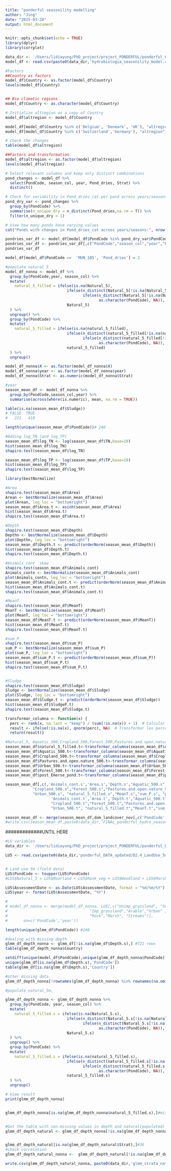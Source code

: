 ```yaml
---
title: "ponderful seasonility modelling"
author: "Jing"
date: "2025-03-28"
output: html_document
---
```


```r
knitr::opts_chunk$set(echo = TRUE)
library(dplyr)
library(corrplot)
```


```r
data_dir <- '/Users/lidiayung/PhD_project/project_PONDERFUL/ponderful_OUTPUT/ponderful_seasonility/'
model_df <- read.csv(paste0(data_dir,'hydrobiologia_seasonility_model.csv'))
```


```r
#Factors
##Country as factors
model_df$Country <- as.factor(model_df$Country)
levels(model_df$Country)


## Bio climatic regions
model_df$Country <- as.character(model_df$Country)

# Initialize altregion as a copy of Country
model_df$altregion <- model_df$Country

model_df[model_df$Country %in% c('Belgium', 'Denmark', 'UK'), "altregion"] <- 'Atlantic'
model_df[model_df$Country %in% c('Switzerland','Germany'), "altregion"] <- 'Temperate'

# Check the changes
table(model_df$altregion)

##Factors and transformation 
model_df$altregion <- as.factor(model_df$altregion)
levels(model_df$altregion)
```

```r
# Select relevant columns and keep only distinct combinations
pond_changes <- model_df %>%
  select(PondCode, season_col, year, Pond_dries, Strat) %>%
  distinct()

# Check for variability in Pond_dries_cat per pond across years/seasons
pond_dry_var <- pond_changes %>%
  group_by(PondCode) %>%
  summarise(n_unique_dry = n_distinct(Pond_dries,na.rm = T)) %>%
  filter(n_unique_dry > 1)

# View how many ponds have varying values
cat("Ponds with changes in Pond_dries_cat across years/seasons:", nrow(pond_dry_var), "\n")

pondries_var_df <- model_df[model_df$PondCode %in% pond_dry_var$PondCode,]
pondries_var_df <- pondries_var_df[,c("PondCode","season_col","year","Pond_dries")]
pondries_var_df

model_df[model_df$PondCode ==  'MUN_105', 'Pond_dries'] = 2

```


```r
#populate natural 5
model_df_nonna <- model_df %>%
  group_by(PondCode,year, season_col) %>% 
  mutate(
    natural_5_filled = ifelse(is.na(Natural_5), 
                           ifelse(n_distinct(Natural_5[!is.na(Natural_5)]) == 1, unique(nature[!is.na(Natural_5)]), 
                                  ifelse(n_distinct(Natural_5[!is.na(Natural_5)]) > 1, 
                                         as.character(PondCode), NA)), 
                           Natural_5)
  ) %>%
  ungroup() %>%
  group_by(PondCode) %>%
  mutate(
    natural_5_filled = ifelse(is.na(natural_5_filled), 
                           ifelse(n_distinct(natural_5_filled[!is.na(natural_5_filled)]) == 1, unique(natural_5_filled[!is.na(natural_5_filled)]), 
                                  ifelse(n_distinct(natural_5_filled[!is.na(natural_5_filled)]) > 1, 
                                         as.character(PondCode), NA)), 
                           natural_5_filled)
  ) %>%
  ungroup()
```


```r
model_df_nonna$X <- as.factor(model_df_nonna$X)
model_df_nonna$year <- as.factor(model_df_nonna$year)
model_df_nonna$Strat <- as.numeric(model_df_nonna$Strat)

#year
season_mean_df <- model_df_nonna %>% 
  group_by(PondCode,season_col,year) %>%
  summarise(across(where(is.numeric), mean, na.rm = TRUE))

table(is.na(season_mean_df$Sludge))
# FALSE  TRUE 
#   221   410 

length(unique(season_mean_df$PondCode))# 240 
```


```r
#Adding log_TN (and log_TP)
season_mean_df$log_TN <- log(season_mean_df$TN,base=10)
hist(season_mean_df$log_TN)
shapiro.test(season_mean_df$log_TN)

season_mean_df$log_TP <- log(season_mean_df$TP,base=10)
hist(season_mean_df$log_TP)
shapiro.test(season_mean_df$log_TP)
```


```r
library(bestNormalize)

#Area
shapiro.test(season_mean_df$Area)
Arean <- bestNormalize(season_mean_df$Area)
plot(Arean, leg_loc = "bottomright")
season_mean_df$Area.t <- asinh(season_mean_df$Area)
hist(season_mean_df$Area.t)
shapiro.test(season_mean_df$Area.t)

#Depth
shapiro.test(season_mean_df$Depth)
Depthn <- bestNormalize(season_mean_df$Depth)
plot(Depthn, leg_loc = "bottomright")
season_mean_df$Depth.t <- predict(orderNorm(season_mean_df$Depth))
hist(season_mean_df$Depth.t)
shapiro.test(season_mean_df$Depth.t)

#Animals_cont  skew
shapiro.test(season_mean_df$Animals_cont)
Animals_contn <- bestNormalize(season_mean_df$Animals_cont)
plot(Animals_contn, leg_loc = "bottomright")
season_mean_df$Animals_cont.t <- predict(orderNorm(season_mean_df$Animals_cont))
hist(season_mean_df$Animals_cont.t)
shapiro.test(season_mean_df$Animals_cont.t)

#MeanT
shapiro.test(season_mean_df$MeanT)
MeanT <- bestNormalize(season_mean_df$MeanT)
plot(MeanT, leg_loc = "bottomright")
season_mean_df$MeanT.t <- predict(orderNorm(season_mean_df$MeanT))
hist(season_mean_df$MeanT.t)
shapiro.test(season_mean_df$MeanT.t)

#sum_P
shapiro.test(season_mean_df$sum_P)
sum_P <- bestNormalize(season_mean_df$sum_P)
plot(sum_P, leg_loc = "bottomright")
season_mean_df$sum_P.t <- predict(orderNorm(season_mean_df$sum_P))
hist(season_mean_df$sum_P.t)
shapiro.test(season_mean_df$sum_P.t)


#Sludge
shapiro.test(season_mean_df$Sludge)
Sludge <- bestNormalize(season_mean_df$Sludge)
plot(Sludge, leg_loc = "bottomright")
season_mean_df$Sludge.t <- predict(orderNorm(season_mean_df$Sludge))
hist(season_mean_df$SludgeP.t)
shapiro.test(season_mean_df$Sludge.t)

```

```r
transformar_columna <- function(x) {
  perc <- rank(x, na.last = "keep") / (sum(!is.na(x)) + 1)  # Calcular los percentiles manteniendo los NA
  result <- ifelse(!is.na(x), qnorm(perc), NA)  # Transformar los percentiles a la distribución normal, manteniendo los NA
  return(result)}

#Natural_5, Aquatic_500,Cropland_500,Forest_500,Pastures.and.open.nature_500,Urban_500
season_mean_df$natural_5_filled.t<-transformar_columna(season_mean_df$natural_5_filled)
season_mean_df$Aquatic_500.t<-transformar_columna(season_mean_df$Aquatic_500)
season_mean_df$Cropland_500.t<-transformar_columna(season_mean_df$Cropland_500)
season_mean_df$Pastures.and.open.nature_500.t<-transformar_columna(season_mean_df$Pastures.and.open.nature_500)
season_mean_df$Urban_500.t<-transformar_columna(season_mean_df$Urban_500)
season_mean_df$Forest_500.t<-transformar_columna(season_mean_df$Forest_500)
season_mean_df$post_Emerse_pond.t<-transformar_columna(season_mean_df$post_Emerse_pond)
```

```r
season_mean_df[,c(,'Animals_cont.s','Area.s','Depth.s',"Aquatic_500.s",  
            "Cropland_500.s","Forest_500.s","Pastures.and.open.nature_500.s" ,
            "Urban_500.s", "natural_5_filled.s","MeanT.s","sum_P.s", "post_Emerse_pond.s")] <-scale(season_mean_df[,c(
                    'Animals_cont.t','Area.t','Depth.t',"Aquatic_500.t",  
                    "Cropland_500.t","Forest_500.t","Pastures.and.open.nature_500.t" ,
                    "Urban_500.t", "natural_5_filled.t","MeanT.t","sum_P.t","post_Emerse_pond.t")], center = TRUE, scale = TRUE)

season_mean_df <- merge(season_mean_df,dom_landcover_nov[,c('PondCode','Pondscape')],by='PondCode',all.x=T)
#write.csv(season_mean_df,paste0(data_dir,'FINAL_ponderful_hydro_seasonality_glmm.csv'))
```


#############UNTIL HERE















```r
#LU variables
data_dir <- '/Users/lidiayung/PhD_project/project_PONDERFUL/ponderful_DATA/'

LU5 <- read.csv(paste0(data_dir,'ponderful_DATA_updated/D2.4_LandUse_5m_20240516.csv'), header=T, sep = ",")


# Land use 5m (field data)
LU5$PondCode <- toupper(LU5$PondCode)
#LU5$Natural_5 = LU5$Moorland + LU5$Rank_veg + LU5$Woodland + LU5$Marsh + LU5$Other

LU5$AssessmentDate <- as.Date(LU5$AssessmentDate, format = "%d/%m/%Y")
LU5$year <- format(LU5$AssessmentDate, "%Y")

# 
# model_df_nonna <- merge(model_df_nonna, LU5[,c("Unimp_grassland", "Semimp_grassland",
#                                    "Imp_grassland","Arable","Urban" ,
#                                    "Rock","Marsh", "Streams")],
#       on=c('PondCode','year'))
```




```r
length(unique(glmm_df$PondCode)) #240

#dealing with missing depth
glmm_df_depth_nonna <- glmm_df[!is.na(glmm_df$Depth.s),] #721 rows 
table(glmm_df_depth_nonna$Country)

setdiff(unique(model_df$PondCode),unique(glmm_df_depth_nonna$PondCode)) #239
unique(glmm_df[is.na(glmm_df$Depth.s),'PondCode'])
table(glmm_df[is.na(glmm_df$Depth.s),'Country'])

#other missing data
glmm_df_depth_nonna[!rownames(glmm_df_depth_nonna) %in% rownames(na.omit(glmm_df_depth_nonna)),]

#populate natural_5m, 
```

```r
glmm_df_depth_nonna <- glmm_df_depth_nonna %>%
  group_by(PondCode, year, season_col) %>% 
  mutate(
    natural_5_filled.s = ifelse(is.na(Natural_5.s), 
                           ifelse(n_distinct(Natural_5.s[!is.na(Natural_5.s)]) == 1, unique(nature[!is.na(Natural_5.s)]), 
                                  ifelse(n_distinct(Natural_5.s[!is.na(Natural_5.s)]) > 1, 
                                         as.character(PondCode), NA)), 
                           Natural_5.s)
  ) %>%
  ungroup() %>%
  group_by(PondCode) %>%
  mutate(
    natural_5_filled.s = ifelse(is.na(natural_5_filled.s), 
                           ifelse(n_distinct(natural_5_filled.s[!is.na(natural_5_filled.s)]) == 1, unique(natural_5_filled.s[!is.na(natural_5_filled.s)]), 
                                  ifelse(n_distinct(natural_5_filled.s[!is.na(natural_5_filled.s)]) > 1, 
                                         as.character(PondCode), NA)), 
                           natural_5_filled.s)
  ) %>%
  ungroup()

# View result
print(glmm_df_depth_nonna)


glmm_df_depth_nonna[is.na(glmm_df_depth_nonna$natural_5_filled.s),]#missing SCL1 in both years 


#Get the table with non-missing values in depth and natural(populated)
glmm_df_depth_natural <- glmm_df_depth_nonna[!is.na(glmm_df_depth_nonna$natural_5_filled.s),]#718


glmm_df_depth_natural[is.na(glmm_df_depth_natural$Strat),]#36 
#check correlation
glmm_df_depth_natural_nonna <-  glmm_df_depth_natural[!is.na(glmm_df_depth_natural$Strat),] #682

write.csv(glmm_df_depth_natural_nonna, paste0(data_dir,'glmm_strata_natural_5_filleds.csv'))

```

